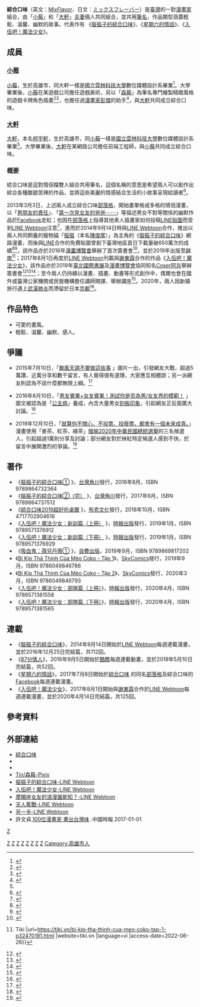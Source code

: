 {{Infobox Writer
| name        = MixFlavor 綜合口味
| website     = {{url|https://blog.mixflavor.com/}}
| image       =
| imagesize   = 200px
| subject     = 漫畫
| pseudonym   = MixFlavor 綜合口味
| deathplace  =
| nationality = {{ROC}}
| period      = 2013年至今
| training    =
| movement    =
| education    = [[國立雲林科技大學|國立雲林科技大學]]數位媒體設計系畢業
| notableworks = 《[[摳摳子的綜合口味|摳摳子的綜合口味]]》<br>《[[星期六的情話|星期六的情話]]》<br>《[[入伍吧！魔法少女|入伍吧！魔法少女]]》<br>
| magnum_opus =
| influences  =
| influenced  =
| signature   =
| patrons     =
| awards      =
}}

'''綜合口味'''（英文：[[MixFlavor|MixFlavor]]、日文：[[ミックスフレーバー|ミックスフレーバー]]）是[[臺灣|臺灣]]的一對[[漫畫家|漫畫家]]組合，由「[[小莓|小莓]]」和「[[大軒|大軒]]」[[夫妻|夫妻]]倆人共同組合，並共用[[筆名|筆名]]，作品類型涵蓋輕鬆、溫馨、幽默的故事。代表作有 《[[摳摳子的綜合口味|摳摳子的綜合口味]]》、《[[星期六的情話|星期六的情話]]》、《[[入伍吧！魔法少女|入伍吧！魔法少女]]》。

== 成員 ==
===[[小莓|小莓]]===
[[小莓|小莓]]，生於高雄市，同大軒一樣是[[國立雲林科技大學|國立雲林科技大學]]數位媒體設計系畢業<ref name=“中時電子報”>{{cite web|url=http://www.chinatimes.com/newspapers/20160814000327-260115|title=《摳摳子的綜合口味》 公貓變萌妹 溜出門大冒險|last=許文貞|work=中時電子報|date=2016-08-14|accessdate=2017-01-01|archive-date=2017-01-03|archive-url=https://web.archive.org/web/20170103002808/http://www.chinatimes.com/newspapers/20160814000327-260115|dead-url=no}}</ref>。大學畢業後，[[小莓|小莓]]在某遊戲公司擔任遊戲美術，另以「[[森莓|森莓]]」為筆名專門繪製精緻風格的遊戲卡牌角色插畫<ref>{{cite web|url=https://gnn.gamer.com.tw/1/107141.html|title=《鎖鏈戰記》與強強、好面、彭傑等台灣繪師聯手打造第二波台版獨家義勇軍角色|work=巴哈姆特|date=2014-11-27|accessdate=2018-08-26|archive-date=2018-10-22|archive-url=https://web.archive.org/web/20181022113429/https://gnn.gamer.com.tw/1/107141.html|dead-url=no}}</ref><ref>{{cite web|url=http://ruthpp0520.pixnet.net/album/photo/286756980-%E5%BD%AD%E5%82%91%EF%BC%86%E6%A3%AE%E8%8E%93|title=2014年漫博會《鎖鏈戰記》華人老師親筆簽名板|work=彭傑＆森莓 @ 動漫的點點滴滴寫真  痞客邦 PIXNET|accessdate=2018-08-26|archive-date=2018-10-03|archive-url=https://web.archive.org/web/20181003141338/http://ruthpp0520.pixnet.net/album/photo/286756980-%e5%bd%ad%e5%82%91%ef%bc%86%e6%a3%ae%e8%8e%93|dead-url=no}}</ref>，也擔任過[[漫畫家|漫畫家]][[彭傑|彭傑]]的助手<ref>{{cite web|url=https://www.books.com.tw/products/0010757466|title=時間支配者|work=博客來|accessdate=2018-08-26|archive-date=2018-08-26|archive-url=https://web.archive.org/web/20180826113326/https://www.books.com.tw/products/0010757466|dead-url=no}}</ref>，與[[大軒|大軒]]共同成立綜合口味。

===[[大軒|大軒]]===
[[大軒|大軒]]，本名[[柯宇軒|柯宇軒]]，生於高雄市，同[[小莓|小莓]]一樣是[[國立雲林科技大學|國立雲林科技大學]]數位媒體設計系畢業<ref name=“中時電子報”/>。大學畢業後，[[大軒|大軒]]在某網路公司擔任前端工程師，與[[小莓|小莓]]共同成立綜合口味。

===概要===
綜合口味是這對情侶檔雙人組合共用筆名，這個名稱的意思是希望兩人可以創作出綜合各種酸甜苦辣的作品，並將這些美麗的情感結合生活的小故事呈現給讀者<ref>{{cite web|url=https://www.setn.com/News.aspx?NewsID=173155|title=貼圖《摳摳子的綜合口味》出書　情侶畫家畫出貓的新生活|work=三立新聞網|last=葉立斌|date=2016-08-14|accessdate=2018-08-26|archive-date=2016-10-22|archive-url=https://web.archive.org/web/20161022080612/http://www.setn.com/News.aspx?NewsID=173155|dead-url=no}}</ref>。

2013年3月3日，上述兩人成立綜合口味[[部落格|部落格]]，開始畫單格或多格的情侶漫畫，以「[http://www.facebook.com/photo.php?fbid=391102470991358 男朋友的責任]」、「[http://www.facebook.com/photo.php?fbid=839942442774023 第一次見女友的爸爸⋯⋯]」等描述男女不對等關係的幽默作品於[[Facebook|Facebook]]走紅；也因在[[部落格|部落格]]上指導其他素人插畫家如何投稿[[LINE|LINE]][[貼圖|貼圖]]而受到[[LINE_Webtoon|LINE Webtoon]]注意<ref>{{cite web|url=http://www.gamebase.com.tw/news_old/news_content.php?sno=97752533&news_category=11|title=「LINE Webtoon 原創漫畫大賽」等你來挑戰|work=遊戲基地|date=2015-01-06|accessdate=2019-02-23|archive-date=2019-02-24|archive-url=https://web.archive.org/web/20190224001749/http://www.gamebase.com.tw/news_old/news_content.php?sno=97752533&news_category=11|dead-url=no}}</ref>，進而於2014年9月14日時與[[LINE_Webtoon|LINE Webtoon]]合作，推出以兩人共同飼養的寵物貓「[[摳摳|摳摳]]（本名[[陳俊尾|陳俊尾]]）」為主角的《[[摳摳子的綜合口味|摳摳子的綜合口味]]》網路漫畫，而後與[[LINE|LINE]]合作的免費貼圖曾創下臺灣地區首日下載量破650萬次的成績<ref>{{cite web|url=https://web.archive.org/web/20150913182153/tw.on.cc/tw/bkn/cnt/news/20141208/bkntw-20141208113145865-1208_04011_001.html|title=東網-流浪貓變LINE貼圖　可愛模樣迷倒數萬網友|work=東網|date=2014-12-08}}</ref><ref>{{cite web|url=https://www.facebook.com/pg/blog.mixflavor/about/|title=綜合口味-關於|work=Facebook}}</ref>，該作品亦於2016年[[漫畫博覽會|漫畫博覽會]]舉辦了首次簽書會<ref>{{cite web|url=https://gnn.gamer.com.tw/8/135968.html|title=【漫博 16】人氣貼圖漫畫化！《摳摳子的綜合口味》舉辦簽書會和書迷們相見歡|work=巴哈姆特|date=2016-08-13|accessdate=2017-01-01|archive-date=2016-09-19|archive-url=https://web.archive.org/web/20160919123325/http://gnn.gamer.com.tw/8/135968.html|dead-url=no}}</ref>，並於2019年出版至[[越南|越南]]<ref>{{Cite web |title=Bí Kíp Thả Thính Của Mèo Coko – Tập 1 {{!}} Tiki |url=https://tiki.vn/bi-kip-tha-thinh-cua-meo-coko-tap-1-p32470191.html |website=tiki.vn |language=vi |access-date=2022-06-26}}</ref>；2017年8月1日再度於[[LINE_Webtoon|LINE Webtoon]]刊載與[[謝東霖|謝東霖]]合作的作品《[[入伍吧！魔法少女|入伍吧！魔法少女]]》，該作品亦於2019年[[臺北國際書展|臺北國際書展]]及[[漫畫博覽會|漫畫博覽會]]協同知名[[Coser|Coser]][[阿兆|阿兆]]舉辦簽書會<ref>{{cite web|url=https://gnn.gamer.com.tw/detail.php?sn=183637|title=【漫博 19】《入伍吧！魔法少女》謝東霖、綜合口味簽名會 魔法少女亮麗登台|work=巴哈姆特|date=2019-08-02|access-date=2019-08-09|archive-date=2020-11-07|archive-url=https://web.archive.org/web/20201107230354/https://gnn.gamer.com.tw/detail.php?sn=183637|dead-url=no}}</ref><ref>{{cite web|url=https://www.cna.com.tw/news/acul/201908020276.aspx|title=魔法少女當兵去 台灣漫畫讓軍旅生活另類搞笑|work=中央社|date=2019-08-02|accessdate=2019-08-09|archive-date=2019-08-03|archive-url=https://web.archive.org/web/20190803035551/https://www.cna.com.tw/news/acul/201908020276.aspx|dead-url=no}}</ref><ref>{{cite web|url=https://www.gamebase.com.tw/news/topic/99218488/|title=【漫博2019】《入伍吧！魔法少女》簽書會歡樂登場，Coser阿兆完美還原雷小綾真身降臨會場|work=遊戲基地|date=2019-08-02|accessdate=2019-08-09|archive-date=2019-08-09|archive-url=https://web.archive.org/web/20190809111858/https://www.gamebase.com.tw/news/topic/99218488/|dead-url=no}}</ref>；至今兩人仍持續以漫畫、插畫、動畫等形式創作中，偶爾也會在國外或臺灣公家機關或民營機構擔任講師開課、舉辦講座<ref>{{Citation|title=漫畫王360°《FREETALK 》第20集 - 台灣情侶漫畫家 綜合口味|url=https://www.youtube.com/watch?v=GffVsrxGqFg|accessdate=2022-06-26|language=zh-Hans-CN}}</ref>。2020年，兩人因新婚旅行遇上[[武漢肺炎|武漢肺炎]]而滯留於日本[[京都|京都]]<ref>{{Cite web |title=コロナで新婚旅行が中断→京都に足止め3年目 フォロワー26万超、台湾漫画家夫婦は今（まいどなニュース） |url=https://news.yahoo.co.jp/articles/cf282d71ec2ea6d8df1e3d73e0b58d289e2b101b |website=Yahoo!ニュース |language=ja |access-date=2022-06-26}}</ref>。<br />

== 作品特色 ==

* 可愛的畫風。
* 輕鬆、溫馨、幽默、感人。

== 爭議 ==

* 2015年7月10日，「[https://blog.mixflavor.com/2015/07/typhoon.html 颱風天請不要做這些事] {{Wayback|url=https://blog.mixflavor.com/2015/07/typhoon.html |date=20180816194603 }}」圖片一出，引發網友大戰，超過5萬讚、近萬分享和數千留言，有人覺得很有道理，大家應互相體諒；另一派網友則認為不該什麼都無限上綱。<ref>{{cite web|url=https://www.ettoday.net/news/20160707/730593.htm|title=颱風天別做這6件事「救服務業」　網友大戰：為什麼不行？|work=ETtoday新聞雲|date=2016-07-07|accessdate=2018-08-16|archive-date=2018-08-16|archive-url=https://web.archive.org/web/20180816230543/https://www.ettoday.net/news/20160707/730593.htm|dead-url=no}}</ref>

* 2016年8月10日，「[https://blog.mixflavor.com/2016/08/bingo.html 男友賓果+女友賓果！測試你是否為男/女友界的模範！] {{Wayback|url=https://blog.mixflavor.com/2016/08/bingo.html |date=20180816194509 }}」圖文被認為是「[[公主病|公主病]]」養成，內含大量男女[[刻板印象|刻板印象]]，引起網友正反面廣大討論。<ref>{{cite web|url=https://oops.udn.com/oops/story/6698/3271898|title=女生IG夯玩「男友賓果」？男網友求饒：根本公主病養成|work=聯合新聞網|date=2018-07-25|accessdate=2018-08-16|archive-date=2018-08-16|archive-url=https://web.archive.org/web/20180816194605/https://oops.udn.com/oops/story/6698/3271898|dead-url=no}}</ref>

* 2019年12月10日，「[https://www.facebook.com/2209415662493354 就算你不關心、不投票、投廢票，都會有一個未來成真。]{{Wayback|url=https://www.facebook.com/permalink.php?story_fbid=2209415662493354&id=323044217797184 |date=20210211080334 }}」漫畫使用「麥茶、紅茶、綠茶」[[暗喻|暗喻]][[2020年中華民國總統選舉|2020年中華民國總統選舉]]的三名候選人，引起超過1萬則分享及討論；部分網友對於抹紅特定候選人感到不快，於留言中展開激烈的爭論。<ref>{{cite web|url=https://www.cna.com.tw/news/aipl/201912300298.aspx|title=台插畫家接棒繪圖 簡潔意象鼓勵返鄉投票|work=中央社|date=2019-12-30|accessdate=2019-12-30|archive-date=2019-12-30|archive-url=https://web.archive.org/web/20191230162948/https://www.cna.com.tw/news/aipl/201912300298.aspx|dead-url=no}}</ref>

== 著作 ==

* 《[http://www.books.com.tw/products/0010721540 摳摳子的綜合口味①] {{Wayback|url=http://www.books.com.tw/products/0010721540 |date=20170101233946 }}》，[[台灣角川|台灣角川]]發行，2016年8月，ISBN 9789864732364
* 《[http://www.books.com.tw/products/0010752330 摳摳子的綜合口味②（完）] {{Wayback|url=http://www.books.com.tw/products/0010752330 |date=20170802165216 }}》，[[台灣角川|台灣角川]]發行，2017年6月，ISBN 9789864737512
* 《[http://www.cite.com.tw/book?id=78445 綜合口味2019超好吃桌曆] {{Wayback|url=http://www.cite.com.tw/book?id=78445 |date=20180916093404 }}》，[[布克文化|布克文化]]發行，2018年10月，ISBN 4717702904616
* 《[http://www.books.com.tw/products/0010811424 入伍吧！魔法少女：新訓篇（上冊）] {{Wayback|url=http://www.books.com.tw/products/0010811424 |date=20190125020403 }}》，[[時報出版|時報出版]]發行，2019年1月，ISBN 9789571376912
* 《[http://www.books.com.tw/products/0010811428 入伍吧！魔法少女：新訓篇（下冊）] {{Wayback|url=http://www.books.com.tw/products/0010811428 |date=20190125020427 }}》，[[時報出版|時報出版]]發行，2019年1月，ISBN 9789571376929
* 《[https://mixflavor.cashier.ecpay.com.tw/product/000000000057542 吸血鬼：薇兒丹蒂①] {{Wayback|url=https://mixflavor.cashier.ecpay.com.tw/product/000000000057542 |date=20200103080210 }}》，[[自費出版|自費出版]]，2019年9月，ISBN 9789869817202
* 《[https://tiki.vn/bi-kip-tha-thinh-cua-meo-coko-tap-1-p32470191.html Bí Kíp Thả Thính Của Mèo Coko - Tập 1]》，[[SkyComics|SkyComics]]發行，2019年9月，ISBN 9786049846786
* 《[https://tiki.vn/bi-kip-tha-thinh-cua-meo-coko-tap-2-p49549958.html Bí Kíp Thả Thính Của Mèo Coko - Tập 2]》，[[SkyComics|SkyComics]]發行，2020年3月，ISBN 9786049846793
* 《[http://www.books.com.tw/products/0010855043 入伍吧！魔法少女：部隊篇（上冊）]》，[[時報出版|時報出版]]發行，2020年4月，ISBN 9789571381558
* 《[http://www.books.com.tw/products/0010855056 入伍吧！魔法少女：部隊篇（下冊）]》，[[時報出版|時報出版]]發行，2020年4月，ISBN 9789571381565

== 連載 ==

* 《[http://www.webtoons.com/episodeList?titleNo=288 摳摳子的綜合口味]》，2014年9月14日開始於[[LINE_Webtoon|LINE Webtoon]]每週連載漫畫，並於2016年12月25日完結篇，共112回。
* 《[https://web.archive.org/web/20180826113452/https://www.coture.com/channel/cotureoriginal/series/150 87分情人]》，2016年9月5日開始於[[酷瞧|酷瞧]]每週連載動畫，並於2018年5月10日完結篇，共52回。
* 《[https://blog.mixflavor.com/search/label/%E6%98%9F%E6%9C%9F%E5%85%AD%E7%9A%84%E6%83%85%E8%A9%B1 星期六的情話]》，2017年7月8日開始於[http://mixflavor.com 綜合口味] {{Wayback|url=http://mixflavor.com/ |date=20100517183503 }}的同名[[部落格|部落格]]及綜合口味的[[Facebook|Facebook]]每週連載漫畫。
* 《[http://webtoons.com/episodeList?titleNo=1120 入伍吧！魔法少女]》，2017年8月1日開始與[[謝東霖|謝東霖]]合作於[[LINE_Webtoon|LINE Webtoon]]每週連載漫畫，並於2020年4月14日完結篇，共125回。

== 參考資料 ==
{{reflist}}

== 外部連結 ==
* [http://mixflavor.com 綜合口味] {{Wayback|url=http://mixflavor.com/ |date=20100517183503 }}
* {{facebook|blog.mixflavor|綜合口味}}
* {{instagram|blog.mixflavor|綜合口味}}
* [https://www.pixiv.net/member.php?id=1653094 Tin/森莓-Pixiv] {{Wayback|url=https://www.pixiv.net/member.php?id=1653094 |date=20191121083919 }}
* [http://www.webtoons.com/episodeList?titleNo=288 摳摳子的綜合口味-LINE Webtoon] {{Wayback|url=http://www.webtoons.com/episodeList?titleNo=288 |date=20200103122345 }}
* [http://www.webtoons.com/episodeList?titleNo=1120 入伍吧！魔法少女-LINE Webtoon] {{Wayback|url=http://www.webtoons.com/episodeList?titleNo=1120 |date=20200103122354 }}
* [https://www.webtoons.com/zh-hant/romance/constellationlovestory/%E7%AC%AC2%E8%A9%B1-%E7%B6%9C%E5%90%88%E5%8F%A3%E5%91%B3-%E6%91%A9%E7%BE%AF%E5%BA%A7%E5%A5%B3%E5%8F%8B%E7%9A%84%E6%B5%AA%E6%BC%AB%E8%AA%B0%E8%83%BD%E7%9F%A5/viewer?title_no=1202&episode_no=2 摩羯座女友的浪漫誰能知？-LINE Webtoon] {{Wayback|url=https://www.webtoons.com/zh-hant/romance/constellationlovestory/%E7%AC%AC2%E8%A9%B1-%E7%B6%9C%E5%90%88%E5%8F%A3%E5%91%B3-%E6%91%A9%E7%BE%AF%E5%BA%A7%E5%A5%B3%E5%8F%8B%E7%9A%84%E6%B5%AA%E6%BC%AB%E8%AA%B0%E8%83%BD%E7%9F%A5/viewer?title_no=1202&episode_no=2 |date=20180826113343 }}
* [https://www.webtoons.com/zh-hant/comedy/hatetheworld/%E7%AC%AC3%E8%A9%B1-%E7%B6%9C%E5%90%88%E5%8F%A3%E5%91%B3-%E5%A4%A9%E4%BA%BA%E8%95%89%E6%88%B0/viewer?title_no=1180&episode_no=3 天人蕉戰-LINE Webtoon] {{Wayback|url=https://www.webtoons.com/zh-hant/comedy/hatetheworld/%E7%AC%AC3%E8%A9%B1-%E7%B6%9C%E5%90%88%E5%8F%A3%E5%91%B3-%E5%A4%A9%E4%BA%BA%E8%95%89%E6%88%B0/viewer?title_no=1180&episode_no=3 |date=20171114222839 }}
* [https://www.webtoons.com/zh-hant/thriller/guiyueteji/%E7%AC%AC8%E8%A9%B1-%E7%B6%9C%E5%90%88%E5%8F%A3%E5%91%B3-%E5%8F%A6%E4%B8%80%E5%8D%8A/viewer?title_no=1121&episode_no=8 另一半-LINE Webtoon] {{Wayback|url=https://www.webtoons.com/zh-hant/thriller/guiyueteji/%E7%AC%AC8%E8%A9%B1-%E7%B6%9C%E5%90%88%E5%8F%A3%E5%91%B3-%E5%8F%A6%E4%B8%80%E5%8D%8A/viewer?title_no=1121&episode_no=8 |date=20171111194627 }}
* 許文貞.[http://www.chinatimes.com/newspapers/20170101000492-260115 100位漫畫家 畫出台灣味] {{Wayback|url=http://www.chinatimes.com/newspapers/20170101000492-260115 |date=20170101142301 }}.中國時報.2017-01-01 

[[Category:在世人物|Z]]
[[Category:網路漫畫創作者|Z]]
[[Category:臺灣網路漫畫創作者|Z]]
[[Category:臺灣網路作家|Z]]
[[Category:臺灣漫畫家|Z]]
[[Category:臺灣插畫家|Z]]
[[Category:臺灣部落客|Z]]
[[Category:贴图作者|Z]]
[[分類:國立雲林科技大學校友|Z]]
[[Category:高雄市人|Category:高雄市人]]
